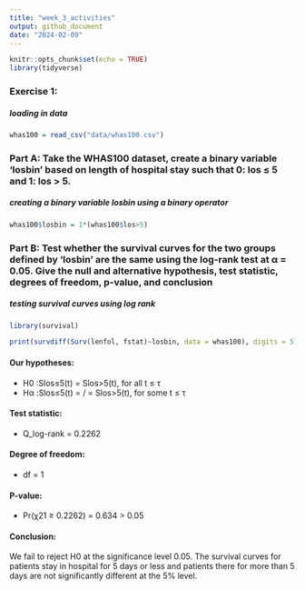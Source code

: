 ```yaml
---
title: "week_3_activities"
output: github_document
date: "2024-02-09"
---
```


```r
knitr::opts_chunk$set(echo = TRUE)
library(tidyverse)
```


### Exercise 1:

##### loading in data
```r
whas100 = read_csv("data/whas100.csv")
```

### Part A: Take the WHAS100 dataset, create a binary variable ‘losbin’ based on length of hospital stay such that 0: los ≤ 5 and 1: los > 5.

##### creating a binary variable losbin using a binary operator
```r
whas100$losbin = 1*(whas100$los>5)
```

### Part B: Test whether the survival curves for the two groups defined by ‘losbin’ are the same using the log-rank test at α = 0.05. Give the null and alternative hypothesis, test statistic, degrees of freedom, p-value, and conclusion

##### testing survival curves using log rank
```r
library(survival)

print(survdiff(Surv(lenfol, fstat)~losbin, data = whas100), digits = 5)
```


#### Our hypotheses:

* H0 :Slos≤5(t) = Slos>5(t), for all t ≤ τ
* Hα :Slos≤5(t) = / = Slos>5(t), for some t ≤ τ

#### Test statistic:

* Q_log-rank = 0.2262

#### Degree of freedom: 
* df = 1

#### P-value: 
* Pr(χ21 ≥ 0.2262) = 0.634 > 0.05

#### Conclusion: 

We fail to reject H0 at the significance level 0.05. The survival curves for patients stay in hospital for 5 days or less and patients there for more than 5 days are not significantly different at the 5% level.

